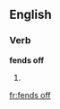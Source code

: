 ==English==

===Verb===
'''fends off'''

# {{en-third-person singular of|fend off}}

[[fr:fends off]]